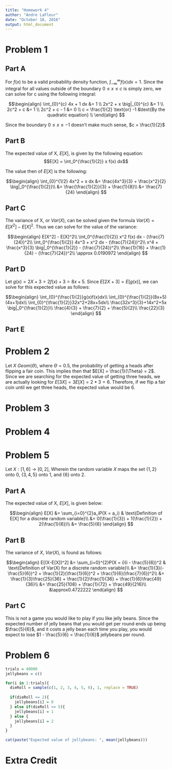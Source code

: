 ```yaml
---
title: "Homework 4"
author: "Andre LaFleur"
date: "October 18, 2016"
output: html_document
---
```


# Problem 1

## Part A

For $f(x)$ to be a valid probability density function, $\int_{-\infty}^{\infty} f(x) dx = 1$. Since the integral for
all values outside of the boundary $0 \leq x \leq c$ is simply zero, we can solve for c using the following integral:

$$\begin{align}
\int_{0}^{c} 4x + 1 dx &= 1 \\
2x^2 + x \big|_{0}^{c} &= 1 \\
2c^2 + c &= 1 \\
2c^2 + c - 1 &= 0 \\
c = \frac{1}{2} \text{or} -1 &\text{By the quadratic equation} \\
\end{align}
$$

Since the boundary $0 \leq x \leq -1$ doesn't make much sense, $c = \frac{1}{2}$

## Part B

The expected value of X, $E[X]$, is given by the following equation: $$E[X] = \int_0^{\frac{1}{2}} x f(x) dx$$

The value then of $E[X]$ is the following:

$$\begin{align}
\int_{0}^{1/2} 4x^2 + x dx &= \frac{4x^3}{3} + \frac{x^2}{2} \big|_0^{\frac{1}{2}}\\
&= \frac{\frac{1}{2}}{3} + \frac{1}{8}\\
&= \frac{7}{24}
\end{align}
$$

## Part C

The variance of X, or $Var(X)$, can be solved given the formula $Var(X) = E[X^2] - E[X]^2$. Thus we can solve
for the value of the variance:

$$\begin{align}
E[X^2] - E[X]^2\\
\int_0^{\frac{1}{2}} x^2 f(x) dx - (\frac{7}{24})^2\\
\int_0^{\frac{1}{2}} 4x^3 + x^2 dx - (\frac{7}{24})^2\\
x^4 + \frac{x^3}{3} \big|_0^{\frac{1}{2}} - (\frac{7}{24})^2\\
\frac{1}{16} + \frac{1}{24} - (\frac{7}{24})^2\\
\approx 0.0190972
\end{align}
$$

## Part D

Let $g(x) = 2X + 3 = 2f(x) + 3 = 8x + 5$. Since $E[2X + 3] = E[g(x)]$, we can solve for this expected value
as follows:

$$\begin{align}
\int_{0}^{\frac{1}{2}}g(x)f(x)dx\\
\int_{0}^{\frac{1}{2}}(8x+5)(4x+1)dx\\
\int_{0}^{\frac{1}{2}}32x^2+28x+5dx\\
\frac{32x^3}{3}+14x^2+5x \big|_0^{\frac{1}{2}}\\
\frac{4}{3} + \frac{7}{2} + \frac{5}{2}\\
\frac{22}{3}
\end{align}
$$

## Part E

# Problem 2

Let $X ~ Geom(\Theta)$, where $\Theta = 0.5$, the probability of getting a heads after flipping a fair coin. This implies then
that $E[X] = \frac{1}{\Theta} = 2$. Since we are searching for the expected value of getting three heads, we are actually
looking for $E[3X] = 3E[X] = 2 * 3 = 6$. Therefore, if we flip a fair coin until we get three heads, the expected value would
be $6$.

# Problem 3



# Problem 4
# Problem 5

Let $X: [1, 6] \rightarrow [0, 2]$, Wherein the random variable $X$ maps the set $\{1, 2\}$ onto $0$, $\{3, 4, 5\}$ onto $1$, and $\{6\}$ onto $2$.

## Part A

The expected value of X, $E[X]$, is given below:

$$\begin{align}
E[X] &= \sum_{i=0}^{2}a_iP(X = a_i) & \text{Definition of E[X] for a discrete random variable}\\
&= 0(\frac{1}{3}) + 1(\frac{1}{2}) + 2(\frac{1}{6})\\
&= \frac{5}{6}
\end{align}
$$

## Part B

The variance of $X$, $Var(X)$, is found as follows:

$$\begin{align}
E[(X-E[X])^2] &= \sum_{i=0}^{2}P(X = i)(i - \frac{5}{6})^2 & \text{Definition of Var(X) for a discrete random variable}\\
&= \frac{1}{3}(- \frac{5}{6})^2 + \frac{1}{2}(\frac{1}{6})^2 + \frac{1}{6}(\frac{7}{6})^2\\
&= \frac{1}{3}\frac{25}{36} + \frac{1}{2}\frac{1}{36} + \frac{1}{6}\frac{49}{36}\\
&= \frac{25}{108} + \frac{1}{72} + \frac{49}{216}\\
&\approx0.4722222
\end{align}
$$

## Part C

This is not a game you would like to play if you like jelly beans. Since the expected number of jelly beans that you
would get per round ends up being $\frac{5}{6}$, and it costs a jelly bean each time you play, you would expect
to lose $1 - \frac{5}{6} = \frac{1}{6}$ jellybeans per round. 

# Problem 6
```r
trials = 40000
jellybeans = c()

for(i in 1:trials){
  dieRoll = sample(c(1, 2, 3, 4, 5, 6), 1, replace = TRUE)
  
  if(dieRoll <= 2){
    jellybeans[i] = 0
  } else if(dieRoll <= 5){
    jellybeans[i] = 1
  } else {
    jellybeans[i] = 2
  }
}

cat(paste("Expected value of jellybeans: ", mean(jellybeans)))
```

# Extra Credit













